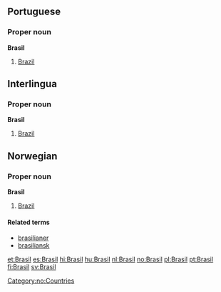 ==Portuguese==
===Proper noun===
'''Brasil'''
# [[Brazil]]

==Interlingua==
===Proper noun===
'''Brasil'''
# [[Brazil]]

==Norwegian==
===Proper noun===
[[Category:no:Countries]]
'''Brasil'''
#[[Brazil]]
====Related terms====
*[[brasilianer]]
*[[brasiliansk]]

[[et:Brasil]]
[[es:Brasil]]
[[hi:Brasil]]
[[hu:Brasil]]
[[nl:Brasil]]
[[no:Brasil]]
[[pl:Brasil]]
[[pt:Brasil]]
[[fi:Brasil]]
[[sv:Brasil]]